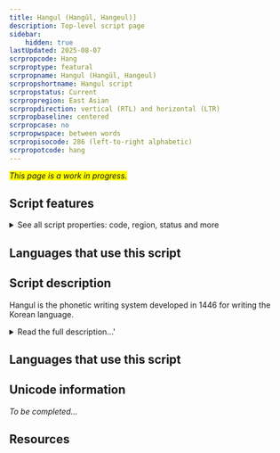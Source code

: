 ```yaml
---
title: Hangul (Hangŭl, Hangeul)]
description: Top-level script page
sidebar:
    hidden: true
lastUpdated: 2025-08-07
scrpropcode: Hang
scrproptype: featural
scrpropname: Hangul (Hangŭl, Hangeul)
scrpropshortname: Hangul script
scrpropstatus: Current
scrpropregion: East Asian
scrpropdirection: vertical (RTL) and horizontal (LTR)
scrpropbaseline: centered
scrpropcase: no
scrpropwspace: between words
scrpropisocode: 286 (left-to-right alphabetic)
scrpropotcode: hang
---
```


<span style='background-color:yellow'>_This page is a work in progress._</span>


## Script features

<details>
<summary> See all script properties: code, region, status and more</summary>
<ScriptInfo />
</details>

## Languages that use this script

<WsList script='Hang' wsMax='5' />

## Script description

Hangul is the phonetic writing system developed in 1446 for writing the Korean language.

<details><summary>Read the full description...'</summary>_Not yet available._</details>

## Languages that use this script

<WsList script='Hang' wsMax='5' />

## Unicode information

_To be completed..._

## Resources

<ScriptResources detailSummary='seemore' />

